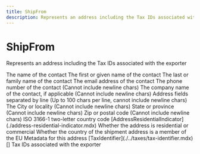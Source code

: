 ```yaml
---
title: ShipFrom
description: Represents an address including the Tax IDs associated with the exporter
---
```


ShipFrom
===============================================
Represents an address including the Tax IDs associated with the exporter

<Reference>
  <Field name="name" type="string" nullable={true}>
    <Description>
      The name of the contact
    </Description>
  </Field>
  <Field name="first_name" type="string" nullable={true}>
    <Description>
      The first or given name of the contact
    </Description>
  </Field>
  <Field name="last_name" type="string" nullable={true}>
    <Description>
      The last or family name of the contact
    </Description>
  </Field>
  <Field name="email" type="string" nullable={true}>
    <Description>
      The email address of the contact
    </Description>
  </Field>
  <Field name="phone_number" type="string" nullable={true}>
    <Description>
      The phone number of the contact (Cannot include newline chars)
    </Description>
  </Field>
  <Field name="company_name" type="string" nullable={true}>
    <Description>
      The company name of the contact, if applicable (Cannot include newline chars)
    </Description>
  </Field>
  <Field name="address_lines" type="string[]" nullable={true}>
    <Description>
      Address fields separated by line (Up to 100 chars per line, cannot include newline chars)
    </Description>
  </Field>
  <Field name="city_locality" type="string" nullable={true}>
    <Description>
      The City or locality (Cannot include newline chars)
    </Description>
  </Field>
  <Field name="state_province" type="string" nullable={true}>
    <Description>
      State or province (Cannot include newline chars)
    </Description>
  </Field>
  <Field name="postal_code" type="string" nullable={false}>
    <Description>
      Zip or postal code (Cannot include newline chars)
    </Description>
  </Field>
  <Field name="country_code" type="string" nullable={false}>
    <Description>
      ISO 3166-1 two-letter country code
    </Description>
  </Field>
  <Field name="address_residential_indicator" nullable={true}>
    <Type>
      [AddressResidentialIndicator](./address-residential-indicator.mdx)
    </Type>
    <Description>
      Whether the address is residential or commercial
    </Description>
  </Field>
  <Field name="is_eu" type="boolean" nullable={true}>
    <Description>
      Whether the country of the shipment address is a member of the EU
    </Description>
  </Field>
  <Field name="address_metadata" type="object" nullable={true}>
    <Description>
      Metadata for this address
    </Description>
  </Field>
  <Field name="tax_identifiers" nullable={true}>
    <Type>
      [TaxIdentifier](./../taxes/tax-identifier.mdx)[]
    </Type>
    <Description>
      Tax IDs associated with the exporter
    </Description>
  </Field>
</Reference>